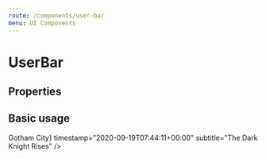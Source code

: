 ```yaml
---
route: /components/user-bar
menu: UI Components
---
```



# UserBar

## Properties

<Props of={UserBar} />

## Basic usage

<Playground>
  <UserBar
    username="Batman"
    onClickUser={console.log}
    avatar="https://i.pinimg.com/originals/4f/a1/41/4fa141173a1b04470bb2f850bc5da13b.png"
    AfterUsername={<label>Gotham City</label>}
    timestamp="2020-09-19T07:44:11+00:00"
    subtitle="The Dark Knight Rises"
  />
</Playground>
